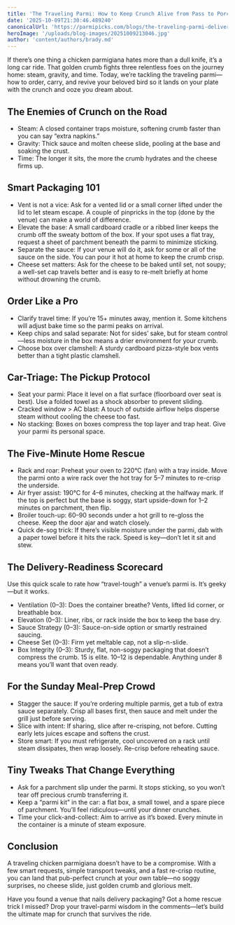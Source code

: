```yaml
---
title: 'The Traveling Parmi: How to Keep Crunch Alive from Pass to Porch'
date: '2025-10-09T21:30:46.489240'
canonicalUrl: 'https://parmipicks.com/blogs/the-traveling-parmi-delivery-and-takeaway-crunch-quest'
heroImage: '/uploads/blog-images/20251009213046.jpg'
author: 'content/authors/brady.md'
---
```


If there’s one thing a chicken parmigiana hates more than a dull knife, it’s a long car ride. That golden crumb fights three relentless foes on the journey home: steam, gravity, and time. Today, we’re tackling the traveling parmi—how to order, carry, and revive your beloved bird so it lands on your plate with the crunch and ooze you dream about.

## The Enemies of Crunch on the Road
- Steam: A closed container traps moisture, softening crumb faster than you can say “extra napkins.”
- Gravity: Thick sauce and molten cheese slide, pooling at the base and soaking the crust.
- Time: The longer it sits, the more the crumb hydrates and the cheese firms up.

## Smart Packaging 101
- Vent is not a vice: Ask for a vented lid or a small corner lifted under the lid to let steam escape. A couple of pinpricks in the top (done by the venue) can make a world of difference.
- Elevate the base: A small cardboard cradle or a ribbed liner keeps the crumb off the sweaty bottom of the box. If your spot uses a flat tray, request a sheet of parchment beneath the parmi to minimize sticking.
- Separate the sauce: If your venue will do it, ask for some or all of the sauce on the side. You can pour it hot at home to keep the crumb crisp.
- Cheese set matters: Ask for the cheese to be baked until set, not soupy; a well-set cap travels better and is easy to re-melt briefly at home without drowning the crumb.

## Order Like a Pro
- Clarify travel time: If you’re 15+ minutes away, mention it. Some kitchens will adjust bake time so the parmi peaks on arrival.
- Keep chips and salad separate: Not for sides’ sake, but for steam control—less moisture in the box means a drier environment for your crumb.
- Choose box over clamshell: A sturdy cardboard pizza-style box vents better than a tight plastic clamshell.

## Car-Triage: The Pickup Protocol
- Seat your parmi: Place it level on a flat surface (floorboard over seat is best). Use a folded towel as a shock absorber to prevent sliding.
- Cracked window > AC blast: A touch of outside airflow helps disperse steam without cooling the cheese too fast.
- No stacking: Boxes on boxes compress the top layer and trap heat. Give your parmi its personal space.

## The Five-Minute Home Rescue
- Rack and roar: Preheat your oven to 220°C (fan) with a tray inside. Move the parmi onto a wire rack over the hot tray for 5–7 minutes to re-crisp the underside.
- Air fryer assist: 190°C for 4–6 minutes, checking at the halfway mark. If the top is perfect but the base is soggy, start upside-down for 1–2 minutes on parchment, then flip.
- Broiler touch-up: 60–90 seconds under a hot grill to re-gloss the cheese. Keep the door ajar and watch closely.
- Quick de-sog trick: If there’s visible moisture under the parmi, dab with a paper towel before it hits the rack. Speed is key—don’t let it sit and stew.

## The Delivery-Readiness Scorecard
Use this quick scale to rate how “travel-tough” a venue’s parmi is. It’s geeky—but it works.
- Ventilation (0–3): Does the container breathe? Vents, lifted lid corner, or breathable box.
- Elevation (0–3): Liner, ribs, or rack inside the box to keep the base dry.
- Sauce Strategy (0–3): Sauce-on-side option or smartly restrained saucing.
- Cheese Set (0–3): Firm yet meltable cap, not a slip-n-slide.
- Box Integrity (0–3): Sturdy, flat, non-soggy packaging that doesn’t compress the crumb.
15 is elite. 10–12 is dependable. Anything under 8 means you’ll want that oven ready.

## For the Sunday Meal-Prep Crowd
- Stagger the sauce: If you’re ordering multiple parmis, get a tub of extra sauce separately. Crisp all bases first, then sauce and melt under the grill just before serving.
- Slice with intent: If sharing, slice after re-crisping, not before. Cutting early lets juices escape and softens the crust.
- Store smart: If you must refrigerate, cool uncovered on a rack until steam dissipates, then wrap loosely. Re-crisp before reheating sauce.

## Tiny Tweaks That Change Everything
- Ask for a parchment slip under the parmi. It stops sticking, so you won’t tear off precious crumb transferring it.
- Keep a “parmi kit” in the car: a flat box, a small towel, and a spare piece of parchment. You’ll feel ridiculous—until your dinner crunches.
- Time your click-and-collect: Aim to arrive as it’s boxed. Every minute in the container is a minute of steam exposure.

## Conclusion
A traveling chicken parmigiana doesn’t have to be a compromise. With a few smart requests, simple transport tweaks, and a fast re-crisp routine, you can land that pub-perfect crunch at your own table—no soggy surprises, no cheese slide, just golden crumb and glorious melt.

Have you found a venue that nails delivery packaging? Got a home rescue trick I missed? Drop your travel-parmi wisdom in the comments—let’s build the ultimate map for crunch that survives the ride.
 